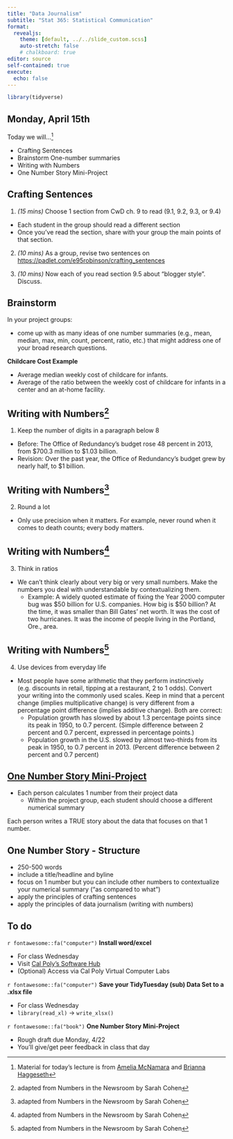 ```yaml
---
title: "Data Journalism"
subtitle: "Stat 365: Statistical Communication"
format: 
  revealjs:
    theme: [default, ../../slide_custom.scss]
    auto-stretch: false
    # chalkboard: true
editor: source
self-contained: true
execute:
  echo: false
---
```


```r
library(tidyverse)
```

## Monday, April 15th

Today we will...[^1]

[^1]: Material for today's lecture is from [Amelia McNamara](https://www.amelia.mn/STAT336/index.html) and [Brianna Haggeseth](https://www.macalester.edu/mscs/facultystaff/brianna-heggeseth/)

-   Crafting Sentences
-   Brainstorm One-number summaries
-   Writing with Numbers
-   One Number Story Mini-Project

## Crafting Sentences

1. *(15 mins)* Choose 1 section from CwD ch. 9 to read (9.1, 9.2, 9.3, or 9.4)
  + Each student in the group should read a different section
  + Once you've read the section, share with your group the main points of that section.
  
2. *(10 mins)* As a group, revise two sentences on <https://padlet.com/e95robinson/crafting_sentences> 

3. *(10 mins)* Now each of you read section 9.5 about "blogger style". Discuss.

## Brainstorm

In your project groups: 

+ come up with as many ideas of one number summaries (e.g., mean, median, max, min, count, percent, ratio, etc.) that might address one of your broad research questions.

**Childcare Cost Example**

+ Average median weekly cost of childcare for infants.
+ Average of the ratio between the weekly cost of childcare for infants in a center and an at-home facility.

## Writing with Numbers^[adapted from Numbers in the Newsroom by Sarah Cohen]

1. Keep the number of digits in a paragraph below 8

+ Before: The Office of Redundancy’s budget rose 48 percent in 2013, from $700.3 million to $1.03 billion.
+ Revision: Over the past year, the Office of Redundancy’s budget grew by nearly half, to $1 billion.

## Writing with Numbers^[adapted from Numbers in the Newsroom by Sarah Cohen]

2. Round a lot
 
+ Only use precision when it matters. For example, never round when it comes to death counts; every body matters.

## Writing with Numbers^[adapted from Numbers in the Newsroom by Sarah Cohen]

3. Think in ratios

+ We can’t think clearly about very big or very small numbers. Make the numbers you deal with understandable by contextualizing them.
  + Example: A widely quoted estimate of fixing the Year 2000 computer bug was \$50 billion for U.S. companies. How big is \$50 billion? At the time, it was smaller than Bill Gates’ net worth. It was the cost of two hurricanes. It was the income of people living in the Portland, Ore., area.

## Writing with Numbers^[adapted from Numbers in the Newsroom by Sarah Cohen]

4. Use devices from everyday life
 
+ Most people have some arithmetic that they perform instinctively (e.g. discounts in retail, tipping at a restaurant, 2 to 1 odds). Convert your writing into the commonly used scales. Keep in mind that a percent change (implies multiplicative change) is very different from a percentage point difference (implies additive change). Both are correct:
  + Population growth has slowed by about 1.3 percentage points since its peak in 1950, to 0.7 percent. (Simple difference between 2 percent and 0.7 percent, expressed in percentage points.)
  + Population growth in the U.S. slowed by almost two-thirds from its peak in 1950, to 0.7 percent in 2013. (Percent difference between 2 percent and 0.7 percent)

## [One Number Story Mini-Project](https://earobinson95.github.io/stat365-calpoly/2024/97-mini-projects/01-one-number-story/one-number-story.html)

+ Each person calculates 1 number from their project data
  + Within the project group, each student should choose a different numerical summary
  
Each person writes a TRUE story about the data that focuses on that 1 number.

## One Number Story - Structure

+ 250-500 words
+ include a title/headline and byline
+ focus on 1 number but you can include other numbers to contextualize your numerical summary (“as compared to what”)
+ apply the principles of crafting sentences
+ apply the principles of data journalism (writing with numbers)

## To do

`r fontawesome::fa("computer")` **Install word/excel**

- For class Wednesday
- Visit [Cal Poly's Software Hub](https://tech.calpoly.edu/services/software-downloads)
- (Optional) Access via Cal Poly Virtual Computer Labs

`r fontawesome::fa("computer")` **Save your TidyTuesday (sub) Data Set to a .xlsx file**

- For class Wednesday
- `library(read_xl)` -> `write_xlsx()`

`r fontawesome::fa("book")` **One Number Story Mini-Project**

- Rough draft due Monday, 4/22
- You'll give/get peer feedback in class that day
